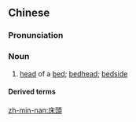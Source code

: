 {{also|牀頭|床头}}
==Chinese==
{{zh-forms|s=床头|t2=牀頭}}

===Pronunciation===
{{zh-pron
|m=chuángtóu
|c=cong4 tau4
|mn=chhn̂g-thâu
|cat=n
}}

===Noun===
{{zh-noun}}

# [[head]] of a [[bed]]; [[bedhead]]; [[bedside]]

====Derived terms====
{{zh-der|床頭櫃}}

[[zh-min-nan:床頭]]